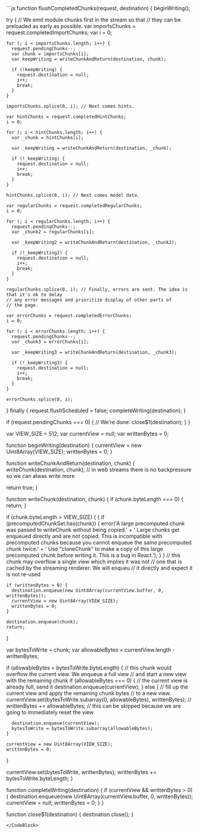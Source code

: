 
<CodeBlock>
```js
function flushCompletedChunks(request, destination) {
  beginWriting();

  try {
    // We emit module chunks first in the stream so that
    // they can be preloaded as early as possible.
    var importsChunks = request.completedImportChunks;
    var i = 0;

    for (; i < importsChunks.length; i++) {
      request.pendingChunks--;
      var chunk = importsChunks[i];
      var keepWriting = writeChunkAndReturn(destination, chunk);

      if (!keepWriting) {
        request.destination = null;
        i++;
        break;
      }
    }

    importsChunks.splice(0, i); // Next comes hints.

    var hintChunks = request.completedHintChunks;
    i = 0;

    for (; i < hintChunks.length; i++) {
      var _chunk = hintChunks[i];

      var _keepWriting = writeChunkAndReturn(destination, _chunk);

      if (!_keepWriting) {
        request.destination = null;
        i++;
        break;
      }
    }

    hintChunks.splice(0, i); // Next comes model data.

    var regularChunks = request.completedRegularChunks;
    i = 0;

    for (; i < regularChunks.length; i++) {
      request.pendingChunks--;
      var _chunk2 = regularChunks[i];

      var _keepWriting2 = writeChunkAndReturn(destination, _chunk2);

      if (!_keepWriting2) {
        request.destination = null;
        i++;
        break;
      }
    }

    regularChunks.splice(0, i); // Finally, errors are sent. The idea is that it's ok to delay
    // any error messages and prioritize display of other parts of
    // the page.

    var errorChunks = request.completedErrorChunks;
    i = 0;

    for (; i < errorChunks.length; i++) {
      request.pendingChunks--;
      var _chunk3 = errorChunks[i];

      var _keepWriting3 = writeChunkAndReturn(destination, _chunk3);

      if (!_keepWriting3) {
        request.destination = null;
        i++;
        break;
      }
    }

    errorChunks.splice(0, i);
  } finally {
    request.flushScheduled = false;
    completeWriting(destination);
  }

  if (request.pendingChunks === 0) {
    // We're done.
    close$1(destination);
  }
}

var VIEW_SIZE = 512;
var currentView = null;
var writtenBytes = 0;

function beginWriting(destination) {
  currentView = new Uint8Array(VIEW_SIZE);
  writtenBytes = 0;
}

function writeChunkAndReturn(destination, chunk) {
  writeChunk(destination, chunk); // in web streams there is no backpressure so we can alwas write more

  return true;
}

function writeChunk(destination, chunk) {
  if (chunk.byteLength === 0) {
    return;
  }

  if (chunk.byteLength > VIEW_SIZE) {
    {
      if (precomputedChunkSet.has(chunk)) {
        error('A large precomputed chunk was passed to writeChunk without being copied.' + ' Large chunks get enqueued directly and are not copied. This is incompatible with precomputed chunks because you cannot enqueue the same precomputed chunk twice.' + ' Use "cloneChunk" to make a copy of this large precomputed chunk before writing it. This is a bug in React.');
      }
    } // this chunk may overflow a single view which implies it was not
    // one that is cached by the streaming renderer. We will enqueu
    // it directly and expect it is not re-used


    if (writtenBytes > 0) {
      destination.enqueue(new Uint8Array(currentView.buffer, 0, writtenBytes));
      currentView = new Uint8Array(VIEW_SIZE);
      writtenBytes = 0;
    }

    destination.enqueue(chunk);
    return;
  }

  var bytesToWrite = chunk;
  var allowableBytes = currentView.length - writtenBytes;

  if (allowableBytes < bytesToWrite.byteLength) {
    // this chunk would overflow the current view. We enqueue a full view
    // and start a new view with the remaining chunk
    if (allowableBytes === 0) {
      // the current view is already full, send it
      destination.enqueue(currentView);
    } else {
      // fill up the current view and apply the remaining chunk bytes
      // to a new view.
      currentView.set(bytesToWrite.subarray(0, allowableBytes), writtenBytes); // writtenBytes += allowableBytes; // this can be skipped because we are going to immediately reset the view

      destination.enqueue(currentView);
      bytesToWrite = bytesToWrite.subarray(allowableBytes);
    }

    currentView = new Uint8Array(VIEW_SIZE);
    writtenBytes = 0;
  }

  currentView.set(bytesToWrite, writtenBytes);
  writtenBytes += bytesToWrite.byteLength;
}

function completeWriting(destination) {
  if (currentView && writtenBytes > 0) {
    destination.enqueue(new Uint8Array(currentView.buffer, 0, writtenBytes));
    currentView = null;
    writtenBytes = 0;
  }
}

function close$1(destination) {
  destination.close();
}

```
</CodeBlock>